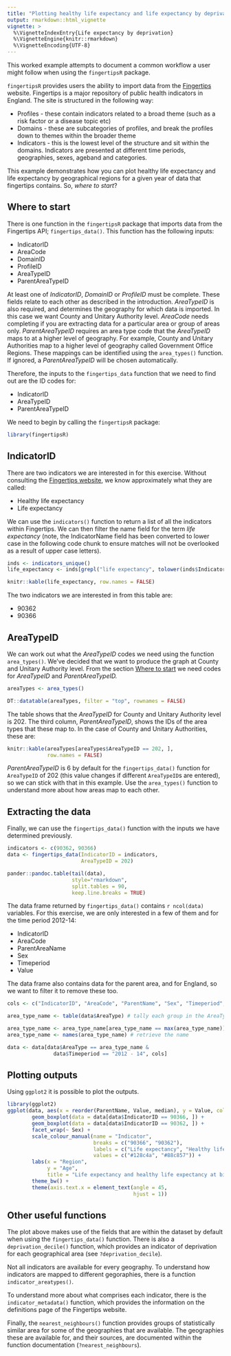 ---
title: "Plotting healthy life expectancy and life expectancy by deprivation for English local authorities"
output: rmarkdown::html_vignette
vignette: >
  %\VignetteIndexEntry{Life expectancy by deprivation}
  %\VignetteEngine{knitr::rmarkdown}
  %\VignetteEncoding{UTF-8}
---

This worked example attempts to document a common workflow a user might follow when using the `fingertipsR` package.

`fingertipsR` provides users the ability to import data from the [Fingertips](http://fingertips.phe.org.uk/) website. Fingertips is a major repository of public health indicators in England. The site is structured in the following way:

* Profiles - these contain indicators related to a broad theme (such as a risk factor or a disease topic etc)
* Domains - these are subcategories of profiles, and break the profiles down to themes within the broader theme
* Indicators - this is the lowest level of the structure and sit within the domains. Indicators are presented at different time periods, geographies, sexes, ageband and categories.

This example demonstrates how you can plot healthy life expectancy and life expectancy by geographical regions for a given year of data that fingertips contains. So, *where to start*?

## Where to start

There is one function in the `fingertipsR` package that imports data from the Fingertips API; `fingertips_data()`. This function has the following inputs:

* IndicatorID
* AreaCode
* DomainID
* ProfileID
* AreaTypeID
* ParentAreaTypeID

At least one of *IndicatorID*, *DomainID* or *ProfileID* must be complete. These fields relate to each other as described in the introduction. *AreaTypeID* is also required, and determines the geography for which data is imported. In this case we want County and Unitary Authority level. *AreaCode* needs completing if you are extracting data for a particular area or group of areas only. *ParentAreaTypeID* requires an area type code that the *AreaTypeID* maps to at a higher level of geography. For example, County and Unitary Authorities map to a higher level of geography called Government Office Regions. These mappings can be identified using the `area_types()` function. If ignored, a *ParentAreaTypeID* will be chosen automatically.

Therefore, the inputs to the `fingertips_data` function that we need to find out are the ID codes for:

* IndicatorID 
* AreaTypeID
* ParentAreaTypeID

We need to begin by calling the `fingertipsR` package: 

```{r packages}
library(fingertipsR)
```

## IndicatorID

There are two indicators we are interested in for this exercise. Without consulting the [Fingertips website](https://fingertips.phe.org.uk/  "Fingertips"), we know approximately what they are called:

* Healthy life expectancy
* Life expectancy

We can use the `indicators()` function to return a list of all the indicators within Fingertips. We can then filter the name field for the term *life expectancy* (note, the IndicatorName field has been converted to lower case in the following code chunk to ensure matches will not be overlooked as a result of upper case letters).

```{r indicators}
inds <- indicators_unique()
life_expectancy <- inds[grepl("life expectancy", tolower(inds$IndicatorName)),]
```

```{r display_indicators, echo=FALSE}
knitr::kable(life_expectancy, row.names = FALSE)
```

The two indicators we are interested in from this table are:

* 90362
* 90366

## AreaTypeID

We can work out what the *AreaTypeID* codes we need using the function `area_types()`. We've decided that we want to produce the graph at County and Unitary Authority level. From the section [Where to start] we need codes for *AreaTypeID* and *ParentAreaTypeID.*

```{r area type}
areaTypes <- area_types()
```

```{r display_area_types, echo=FALSE}
DT::datatable(areaTypes, filter = "top", rownames = FALSE)
```

The table shows that the *AreaTypeID* for County and Unitary Authority level is 202. The third column, *ParentAreaTypeID*, shows the IDs of the area types that these map to. In the case of County and Unitary Authorities, these are:

```{r dist, echo=FALSE}
knitr::kable(areaTypes[areaTypes$AreaTypeID == 202, ], 
             row.names = FALSE) 
```

*ParentAreaTypeID* is 6 by default for the `fingertips_data()` function for `AreaTypeID` of 202 (this value changes if different `AreaTypeID`s are entered), so we can stick with that in this example. Use the `area_types()` function to understand more about how areas map to each other.

## Extracting the data

Finally, we can use the `fingertips_data()` function with the inputs we have determined previously.

```{r extract}
indicators <- c(90362, 90366)
data <- fingertips_data(IndicatorID = indicators,
                        AreaTypeID = 202)
```

```{r display_fingertips_data_outputs, echo=FALSE}
pander::pandoc.table(tail(data), 
                     style="rmarkdown",
                     split.tables = 90, 
                     keep.line.breaks = TRUE)
```

The data frame returned by `fingertips_data()` contains `r ncol(data)` variables.  For this exercise, we are only interested in a few of them and for the time period 2012-14:

* IndicatorID
* AreaCode
* ParentAreaName
* Sex
* Timeperiod
* Value

The data frame also contains data for the parent area, and for England, so we want to filter it to remove these too.

```{r refine variables}
cols <- c("IndicatorID", "AreaCode", "ParentName", "Sex", "Timeperiod", "Value")

area_type_name <- table(data$AreaType) # tally each group in the AreaType field

area_type_name <- area_type_name[area_type_name == max(area_type_name)] # pick the group with the highest frequency
area_type_name <- names(area_type_name) # retrieve the name

data <- data[data$AreaType == area_type_name & 
               data$Timeperiod == "2012 - 14", cols]

```

## Plotting outputs

Using `ggplot2` it is possible to plot the outputs.

```{r plot, fig.width=8, fig.height=5, message=FALSE, warning=FALSE}
library(ggplot2)
ggplot(data, aes(x = reorder(ParentName, Value, median), y = Value, col = factor(IndicatorID))) + 
        geom_boxplot(data = data[data$IndicatorID == 90366, ]) +
        geom_boxplot(data = data[data$IndicatorID == 90362, ]) +
        facet_wrap(~ Sex) +
        scale_colour_manual(name = "Indicator",
                            breaks = c("90366", "90362"),
                            labels = c("Life expectancy", "Healthy life expectancy"),
                            values = c("#128c4a", "#88c857")) +
        labs(x = "Region",
             y = "Age",
             title = "Life expectancy and healthy life expectancy at birth \nfor Upper Tier Local Authorities within England regions (2012 - 2014)") +
        theme_bw() +
        theme(axis.text.x = element_text(angle = 45,
                                         hjust = 1))
```

## Other useful functions

The plot above makes use of the fields that are within the dataset by default when using the `fingertips_data()` function. There is also a `deprivation_decile()` function, which provides an indicator of deprivation for each geographical area (see `?deprivation_decile`). 

Not all indicators are available for every geography. To understand how indicators are mapped to different gegoraphies, there is a function `indicator_areatypes()`.

To understand more about what comprises each indicator, there is the `indicator_metadata()` function, which provides the information on the definitions page of the Fingertips website.

Finally, the `nearest_neighbours()` function provides groups of statistically similar area for some of the geographies that are available. The geographies these are available for, and their sources, are documented within the function documentation (`?nearest_neighbours`).
